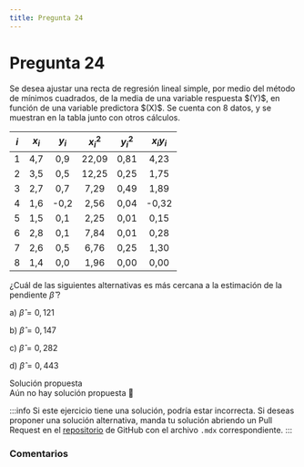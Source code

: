 ```yaml
---
title: Pregunta 24
---
```



# Pregunta 24

<div className="exercise">
Se desea ajustar una recta de regresión lineal simple, por medio del método de mínimos cuadrados, de la media de una variable respuesta $(Y)$, en función de una variable predictora $(X)$. Se cuenta con 8 datos, y se muestran en la tabla junto con otros cálculos.

| $i$ | $x_i$ | $y_i$ | $x_i^2$ | $y_i^2$ | $x_i y_i$ |
| :---: | :---: | :---: | :---: | :---: | :---: |
| 1 | 4,7 | 0,9 | 22,09 | 0,81 | 4,23 |
| 2 | 3,5 | 0,5 | 12,25 | 0,25 | 1,75 |
| 3 | 2,7 | 0,7 | 7,29 | 0,49 | 1,89 |
| 4 | 1,6 | -0,2 | 2,56 | 0,04 | -0,32 |
| 5 | 1,5 | 0,1 | 2,25 | 0,01 | 0,15 |
| 6 | 2,8 | 0,1 | 7,84 | 0,01 | 0,28 |
| 7 | 2,6 | 0,5 | 6,76 | 0,25 | 1,30 |
| 8 | 1,4 | 0,0 | 1,96 | 0,00 | 0,00 |

¿Cuál de las siguientes alternativas es más cercana a la estimación de la pendiente $\hat{\beta}$ ?

a) $\hat{\beta}=0,121$

b) $\hat{\beta}=0,147$

c) $\hat{\beta}=0,282$

d) $\hat{\beta}=0,443$
</div>

<MDXDetails>
<summary>Solución propuesta</summary>

<div className="exercise">
Aún no hay solución propuesta 🥲
</div>

:::info 
Si este ejercicio tiene una solución, podría estar incorrecta. Si deseas proponer una solución alternativa, manda tu solución abriendo
un Pull Request en el [repositorio](https://github.com/crow-rojas/apuntes-fundamentals/pulls) de GitHub con el archivo
`.mdx` correspondiente. 
:::

</MDXDetails>

### Comentarios

<Disqus
  url="https://crow-rojas.github.io/apuntes-fundamentals/docs/mathematics/probability-and-statistics/exercises/2017-2/p24"
  identifier="docs/mathematics/probability-and-statistics/exercises/2017-2/p24"
  title="2017-2 Probabilidades y Estadística - Pregunta 24"
/>
